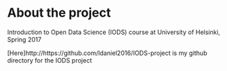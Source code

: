 
# About the project

Introduction to Open Data Science (IODS) course at University of Helsinki, Spring 2017

[Here]http://https://github.com/ldaniel2016/IODS-project  is  my github directory for the IODS project
